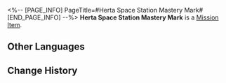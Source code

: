 <%-- [PAGE_INFO]
PageTitle=#Herta Space Station Mastery Mark#
[END_PAGE_INFO] --%>
{{Item Infobox
|id          = 250403
|image       = Item Herta Space Station Mastery Mark.png
|type        = Mission Item
|invCategory = Missions
|rarity      = 3
|effect      = 
|description = In the game Aetherium Wars, the proof of passing the Victory Zone test can be obtained by collecting four Mastery Marks, which qualifies you to participate in the championship. The Victory Zone of Herta Space Station grants you this proof, signifying your victory against the formidable championship contender, Herta.
}}
{{Description|''"You are an intelligent player!"''}}
'''Herta Space Station Mastery Mark''' is a [[Mission Item]].

==Other Languages==
{{Other Languages
|en   = Herta Space Station Mastery Mark
|zhs  = 空间站「黑塔」的资格徽章
|zht  = 太空站「黑塔」的資格徽章
|ja   = 宇宙ステーション「ヘルタ」の資格バッジ
|ko   = 우주정거장 「헤르타」 자격 배지
|es   = Insignia de maestría de la Estación Espacial Herta
|fr   = Badge de maîtrise de la Station spatiale Herta
|ru   = Значок мастерства космической станции «Герта»
|th   = ตราชัยชนะจากสถานีอวกาศ "Herta"
|vi   = Huy Hiệu Tư Cách Trạm Không Gian Herta
|de   = Meisterschaftsmarke der Herta-Raumstation
|id   = Lencana Kualifikasi Stasiun Luar Angkasa "Herta"
|pt   = Marca de Maestria da Estação Espacial Herta
}}

==Change History==
{{Change History|1.4}}